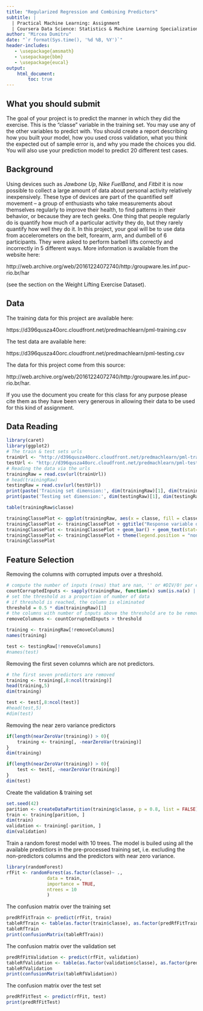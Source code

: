 ```yaml
---
title: "Regularized Regression and Combining Predictors"
subtitle: |
  | Practical Machine Learning: Assignment
  | Coursera Data Science: Statistics & Machine Learning Specialization
author: "Mircea Dumitru"
date: "`r format(Sys.time(), '%d %B, %Y')`"
header-includes:
   - \usepackage{amsmath}
   - \usepackage{bbm}
   - \usepackage{eucal}
output: 
    html_document:
        toc: true
---
```

\DeclareMathOperator{\sign}{sign}


<style>
r { color: Red }
o { color: Orange }
g { color: Green }
</style>


## What you should submit

The goal of your project is to predict the manner in which they did the exercise. This is the "classe" variable in the training set. You may use any of the other variables to predict with. You should create a report describing how you built your model, how you used cross validation, what you think the expected out of sample error is, and why you made the choices you did. You will also use your prediction model to predict 20 different test cases.


## Background

Using devices such as _Jawbone Up_, _Nike FuelBand_, and _Fitbit_ it is now possible to collect a large amount of data about personal activity relatively inexpensively. These type of devices are part of the quantified self movement – a group of enthusiasts who take measurements about themselves regularly to improve their health, to find patterns in their behavior, or because they are tech geeks. One thing that people regularly do is quantify how much of a particular activity they do, but they rarely quantify how well they do it. In this project, your goal will be to use data from accelerometers on the belt, forearm, arm, and dumbell of 6 participants. They were asked to perform barbell lifts correctly and incorrectly in 5 different ways. More information is available from the website here:

http://web.archive.org/web/20161224072740/http:/groupware.les.inf.puc-rio.br/har 

(see the section on the Weight Lifting Exercise Dataset).


## Data 

The training data for this project are available here:

https://d396qusza40orc.cloudfront.net/predmachlearn/pml-training.csv

The test data are available here:

https://d396qusza40orc.cloudfront.net/predmachlearn/pml-testing.csv

The data for this project come from this source: 

http://web.archive.org/web/20161224072740/http:/groupware.les.inf.puc-rio.br/har.

If you use the document you create for this class for any purpose please cite them as they have been very generous in allowing their data to be used for this kind of assignment.

## Data Reading

```r
library(caret)
library(ggplot2)
# The train & test sets urls
trainUrl <- "http://d396qusza40orc.cloudfront.net/predmachlearn/pml-training.csv"   
testUrl <- "http://d396qusza40orc.cloudfront.net/predmachlearn/pml-testing.csv" 
# Reading the data via the urls
trainingRaw = read.csv(url(trainUrl))  
# head(trainingRaw)
testingRaw = read.csv(url(testUrl))  
print(paste('Training set dimension:', dim(trainingRaw)[1], dim(trainingRaw)[2]))
print(paste('Testing set dimension:', dim(testingRaw)[1], dim(testingRaw)[2]))
```

```r
table(trainingRaw$classe)
```

```r
trainingClassePlot <- ggplot(trainingRaw, aes(x = classe, fill = classe)) 
trainingClassePlot <- trainingClassePlot + ggtitle("Response variable distribution in training set") + xlab("classe") + ylab("classe counts")
trainingClassePlot <- trainingClassePlot + geom_bar() + geom_text(stat='count', aes(label=..count..), vjust=+.1)
trainingClassePlot <- trainingClassePlot + theme(legend.position = "none")
trainingClassePlot
```


## Feature Selection

Removing the columns with corrupted imputs over a threshold.

```r
# compute the number of inputs (rows) that are nan, '' or #DIV/0! per each column
countCorruptedInputs <- sapply(trainingRaw, function(x) sum(is.na(x) | x == '' | x == '#DIV/0!'))
# set the threshold as a proportion of number of data 
# if threshold is reached, the column is eliminated
threshold = 0.5 * dim(trainingRaw)[1]
# the columns with number of inputs above the threshold are to be removed
removeColumuns <- countCorruptedInputs > threshold

training <- trainingRaw[!removeColumuns]
names(training)

test <- testingRaw[!removeColumuns]
#names(test)
```

Removing the first seven columns which are not predictors.

```r
# the first seven predictors are removed
training <- training[,8:ncol(training)]
head(training,5)
dim(training)

test <- test[,8:ncol(test)]
#head(test,5)
#dim(test)
```

Removing the near zero variance predictors

```r
if(length(nearZeroVar(training)) > 0){
    training <- training[, -nearZeroVar(training)]
}
dim(training)

if(length(nearZeroVar(training)) > 0){
    test <- test[, -nearZeroVar(training)]
}
dim(test)

```

Create the validation & training set

```r
set.seed(42)
parition <- createDataPartition(training$classe, p = 0.8, list = FALSE)
train <- training[parition, ]
dim(train)
validation <- training[-parition, ]
dim(validation)
```

Train a random forest model with 10 trees. The model is builed using all the available predictiors in the pre-processed training set, i.e. excluding the non-predictors columns and the predictors with near zero variance. 

```r
library(randomForest)
rfFit <- randomForest(as.factor(classe)~ ., 
               data = train, 
               importance = TRUE, 
               ntrees = 10
               )
```

The confusion matrix over the training set

```r
predRfFitTrain <- predict(rfFit, train)
tableRfTrain <- table(as.factor(train$classe), as.factor(predRfFitTrain))
tableRfTrain
print(confusionMatrix(tableRfTrain))
```

The confusion matrix over the validation set

```r
predRfFitValidation <- predict(rfFit, validation)
tableRfValidation <- table(as.factor(validation$classe), as.factor(predRfFitValidation))
tableRfValidation
print(confusionMatrix(tableRfValidation))
```


The confusion matrix over the test set

```r
predRfFitTest <- predict(rfFit, test)
print(predRfFitTest)
```
